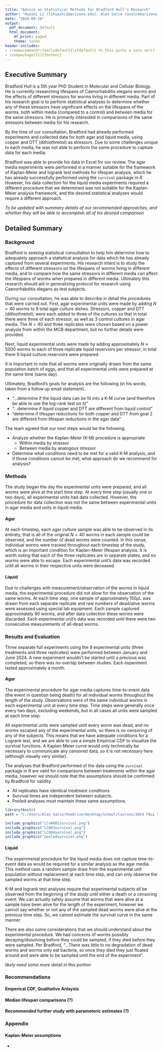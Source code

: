 ```yaml
---
title: "Advice on Statistical Methods for Bradford Hull's Research"
author: "Huashi Li (lihuashi1@arizona.edu), Alex Salce (asalce@arizona.edu), Taryn Laird (tarynl@arizona.edu)"
date: "2024-09-26"
output: 
  pdf_document: default
  html_document:
    df_print: paged
    theme: cosmo
header-includes:
- \renewcommand*\familydefault{\sfdefault} %% this picks a sans serif font
- \usepackage[T1]{fontenc}
---
```


## Executive Summary

Bradford Hull is a 5th year PhD Student in Molecular and Cellular Biology. He is currently researching lifespans of Caenorhabditis elegans worms and the effects of  different stressors for worms living in different media. Part of his research goal is to perform statistical analyses to determine whether any of these stressors have significant effects on the lifespans of the worms, both within media (compared to a control) and between media for the same stressors. He is primarily interested in comparisons of the same stressors between media for his research.

By the time of our consultation, Bradford had already performed experiments and collected data for both agar and liquid media, using copper and DTT (dithiothreitol) as stressors. Due to some challenges unique to each media, he was not able to perform the same procedure to capture data for each media. 

Bradford was able to provide his data in Excel for our review. The agar media experiments were performed in a manner suitable for the framework of Kaplan-Meier and logrank test methods for lifespan analysis, which he has already successfully performed using the `survival` package in $R$. However, his data collection for the liquid media experiments required a different procedure that we determined was not suitable for the Kaplan-Meier analysis framework, and the desired statistical analyses would require a different approach.

*To be updated with summary details of our recommended approaches, and whether they will be able to accomplish all of his desired comparison*

## Detailed Summary

### Background

Bradford is seeking statistical consultation to help him determine how to adequately approach a statistical analysis for data which he has already captured from several experiments. His research intent is to study the effects of different stressors on the lifespans of worms living in different media, and to compare how the same stressors in different media can affect the lifespans of worms when prepared in different media. Ultimately this research should aid in generalizing protocol for research using Caenorhabditis elegans as test subjects.

During our consultation, he was able to describe in detail the procedures that were carried out.  First, agar experimental units were made by adding $N=40$ worms to 9 total agar culture dishes. Stressors, copper and DTT (dithiothreitol), were each added to three of the cultures so that in total there were three of each stressor, as well as 3 control cultures in agar media. The $N=40$ and three replicates were chosen based on a power analysis from within the MCB department, but no further details were provided.

Next, liquid experimental units were made by adding approximately $N \approx 5000$ worms to each of three replicate liquid reservoirs per stressor; in total there 9 liquid culture reservoirs were prepared. 

It is important to note that all worms were originally drawn from the same population batch of eggs, and that all experimental units were prepared at the same time (same day).

Ultimately, Bradford's goals for analysis are the following (in his words, taken from a follow up email statement).

+ "...determine if the liquid data can be fit into a K-M curve (and therefore be able to use the log-rank test on it)"
+ "...determine if liquid copper and DTT are different from liquid control"
+ "determine if lifespan reductions for both copper and DTT from goal 2 are different from lifespan reductions in the agar data"

The team agreed that our next steps would be the following.

+ Analyze whether the Kaplan-Meier (K-M) procedure is appropriate
  + Within media by stressor
  + Between media by analogous stressor
+ Determine what conditions need to be met for a valid K-M analysis, and if those conditions cannot be met, what approach do we recommend for analysis?

### Methods

The study began the day the experimental units were prepared, and all worms were alive at the start time step. At every time step (usually one or two days), all experimental units had data collected. However, the procedure for data collection was not the same between experimental units in agar media and units in liquid media.

#### Agar

At each timestep, each agar culture sample was able to be observed in its entirety, that is all of the original $N=40$ worms in each sample could be observed, and the number of dead worms were counted. In this sense, individual worms were tracked throughout each timestep of the study, which is an important condition for Kaplan-Meier lifespan analysis. It is worth noting that each of the three replicates are in separate plates, and no worms were able to escape. Each experimental unit's data was recorded until all worms in their respective units were deceased.

#### Liquid

Due to challenges with measurement/observation of the worms in liquid media, the experimental procedure did not allow for the observation of the same worms. At each time step, one sample of approximately $150\mu \text{L}$ was drawn from each separate replicate and raw numbers of dead/alive worms were assessed using special lab equipment. Each sample captured approximately 90 worms, and after data collection these worms were discarded. Each experimental unit's data was recorded until there were two consecutive measurements of all-dead worms.

### Results and Evaluation

Three separate full experiments using the 9 experimental units (three treatments and three replicates) were performed between January and June 2024. A new experiment wouldn't be started until a previous was completed, so there was no overlap between studies. Each experiment lasted approximately a month.

#### Agar

The experimental procedure for agar media captures time-to-event data (the event in question being death) for all individual worms throughout the length of the study. Observations were of the same individual worms in each experimental unit at every time step. Time steps were generally once every two days, excluding weekends, but in all cases all units were sampled at each time step. 

All experimental units were sampled until every worm was dead, and no worms escaped any of the experimental units, so there is no censoring of any of the subjects. This means that we have adequate conditions for a Logrank test, and we are able to use a simple Empirical CDF to visualize the survival functions. A Kaplan-Meier curve would only technically be necessary to communicate any censored data, so it is not necessary here (although visually very similar).

The analyses that Bradford performed of the data using the `survival` package in R are valid for comparisons between treatments within the agar media, however we should note that the assumptions should be confirmed by Bradford for validity.

+ All replicates have identical treatment conditions.
+ Survival times are independent between subjects.
+ Pooled analyses must maintain these same assumptions.

```r
library(knitr)
path = "C:/Users/Alex Salce/OneDrive/Desktop/School/Courses/2024 FALL SDS MS/STAT 688AB STATISTICAL CONSULTING/repo/statistical-consulting/Bradford Hull"
```

```r
include_graphics("LCvA001survival.png")
include_graphics("LC003survival.png")
include_graphics("LC004survival.png")
include_graphics("pooledsurvival.png")
```

#### Liquid

The experimental procedure for the liquid media does not capture time-to-event data as would be required for a similar analysis as the  agar media. This method uses a random sample draw from the experimental unit population without replacement at each time step, and can only observe the sampled worms at that time step. 

K-M and logrank test analyses require that experimental subjects all be observed from the beginning of the study until either a death or a censoring event. We can actually safely assume that worms that were alive at a sample have been alive for the length of the experiment, however we cannot say whether or not any of the sampled dead worms were alive at the previous time step. So, we cannot estimate the survival curve in the same manner.

There are also some considerations that we should understand about the experimental procedure. We had concerns of worms possibly decaying/dissolving before they could be sampled, if they died before they were sampled. Per Bradford, "...There was little to no degradation of dead worms and worms only eat bacteria, so once they died they just floated around and were able to be sampled until the end of the experiment". 

*likely need some more detail in this portion*

### Recommendations

#### Emperical CDF, Qualitative Anlaysis

#### Median lifespan comparisons (?)

#### Recommended further study with parameteric estimates (?)



### Appendix

#### Kaplan-Meier assumptions

+ 

